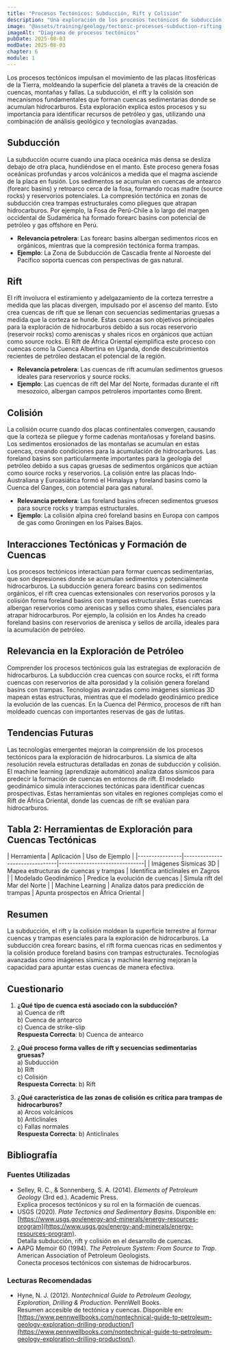 ```yaml
---
title: "Procesos Tectónicos: Subducción, Rift y Colisión"
description: "Una exploración de los procesos tectónicos de subducción, rift y colisión, detallando su rol en la formación de la superficie terrestre y la creación de cuencas sedimentarias críticas para la exploración de hidrocarburos."
image: "@assets/training/geology/tectonic-processes-subduction-rifting-collision/cover.jpg"
imageAlt: "Diagrama de procesos tectónicos"
pubDate: 2025-08-03
modDate: 2025-08-03
chapter: 6
module: 1
---
```


Los procesos tectónicos impulsan el movimiento de las placas litosféricas de la Tierra, moldeando la superficie del planeta a través de la creación de cuencas, montañas y fallas. La subducción, el rift y la colisión son mecanismos fundamentales que forman cuencas sedimentarias donde se acumulan hidrocarburos. Esta exploración explica estos procesos y su importancia para identificar recursos de petróleo y gas, utilizando una combinación de análisis geológico y tecnologías avanzadas.

## Subducción

La subducción ocurre cuando una placa oceánica más densa se desliza debajo de otra placa, hundiéndose en el manto. Este proceso genera fosas oceánicas profundas y arcos volcánicos a medida que el magma asciende de la placa en fusión. Los sedimentos se acumulan en cuencas de antearco (forearc basins) y retroarco cerca de la fosa, formando rocas madre (source rocks) y reservorios potenciales. La compresión tectónica en zonas de subducción crea trampas estructurales como pliegues que atrapan hidrocarburos. Por ejemplo, la Fosa de Perú-Chile a lo largo del margen occidental de Sudamérica ha formado forearc basins con potencial de petróleo y gas offshore en Perú.

- **Relevancia petrolera**: Las forearc basins albergan sedimentos ricos en orgánicos, mientras que la compresión tectónica forma trampas.
- **Ejemplo**: La Zona de Subducción de Cascadia frente al Noroeste del Pacífico soporta cuencas con perspectivas de gas natural.

## Rift

El rift involucra el estiramiento y adelgazamiento de la corteza terrestre a medida que las placas divergen, impulsado por el ascenso del manto. Esto crea cuencas de rift que se llenan con secuencias sedimentarias gruesas a medida que la corteza se hunde. Estas cuencas son objetivos principales para la exploración de hidrocarburos debido a sus rocas reservorio (reservoir rocks) como areniscas y shales ricos en orgánicos que actúan como source rocks. El Rift de África Oriental ejemplifica este proceso con cuencas como la Cuenca Albertina en Uganda, donde descubrimientos recientes de petróleo destacan el potencial de la región.

- **Relevancia petrolera**: Las cuencas de rift acumulan sedimentos gruesos ideales para reservorios y source rocks.
- **Ejemplo**: Las cuencas de rift del Mar del Norte, formadas durante el rift mesozoico, albergan campos petroleros importantes como Brent.

## Colisión

La colisión ocurre cuando dos placas continentales convergen, causando que la corteza se pliegue y forme cadenas montañosas y foreland basins. Los sedimentos erosionados de las montañas se acumulan en estas cuencas, creando condiciones para la acumulación de hidrocarburos. Las foreland basins son particularmente importantes para la geología del petróleo debido a sus capas gruesas de sedimentos orgánicos que actúan como source rocks y reservorios. La colisión entre las placas Indo-Australiana y Euroasiática formó el Himalaya y foreland basins como la Cuenca del Ganges, con potencial para gas natural.

- **Relevancia petrolera**: Las foreland basins ofrecen sedimentos gruesos para source rocks y trampas estructurales.
- **Ejemplo**: La colisión alpina creó foreland basins en Europa con campos de gas como Groningen en los Países Bajos.

## Interacciones Tectónicas y Formación de Cuencas

Los procesos tectónicos interactúan para formar cuencas sedimentarias, que son depresiones donde se acumulan sedimentos y potencialmente hidrocarburos. La subducción genera forearc basins con sedimentos orgánicos, el rift crea cuencas extensionales con reservorios porosos y la colisión forma foreland basins con trampas estructurales. Estas cuencas albergan reservorios como areniscas y sellos como shales, esenciales para atrapar hidrocarburos. Por ejemplo, la colisión en los Andes ha creado foreland basins con reservorios de arenisca y sellos de arcilla, ideales para la acumulación de petróleo.

## Relevancia en la Exploración de Petróleo

Comprender los procesos tectónicos guía las estrategias de exploración de hidrocarburos. La subducción crea cuencas con source rocks, el rift forma cuencas con reservorios de alta porosidad y la colisión genera foreland basins con trampas. Tecnologías avanzadas como imágenes sísmicas 3D mapean estas estructuras, mientras que el modelado geodinámico predice la evolución de las cuencas. En la Cuenca del Pérmico, procesos de rift han moldeado cuencas con importantes reservas de gas de lutitas.

## Tendencias Futuras

Las tecnologías emergentes mejoran la comprensión de los procesos tectónicos para la exploración de hidrocarburos. La sísmica de alta resolución revela estructuras detalladas en zonas de subducción y colisión. El machine learning (aprendizaje automático) analiza datos sísmicos para predecir la formación de cuencas en entornos de rift. El modelado geodinámico simula interacciones tectónicas para identificar cuencas prospectivas. Estas herramientas son vitales en regiones complejas como el Rift de África Oriental, donde las cuencas de rift se evalúan para hidrocarburos.

## Tabla 2: Herramientas de Exploración para Cuencas Tectónicas

<div class="table-wrapper">
| Herramienta    | Aplicación                     | Uso de Ejemplo                |
|----------------|--------------------------------|-------------------------------|
| Imágenes Sísmicas 3D   | Mapea estructuras de cuencas y trampas    | Identifica anticlinales en Zagros |
| Modelado Geodinámico  | Predice la evolución de cuencas           | Simula rift del Mar del Norte   |
| Machine Learning     | Analiza datos para predicción de trampas  | Apunta prospectos en África Oriental |
</div>

## Resumen

La subducción, el rift y la colisión moldean la superficie terrestre al formar cuencas y trampas esenciales para la exploración de hidrocarburos. La subducción crea forearc basins, el rift forma cuencas ricas en sedimentos y la colisión produce foreland basins con trampas estructurales. Tecnologías avanzadas como imágenes sísmicas y machine learning mejoran la capacidad para apuntar estas cuencas de manera efectiva.

## Cuestionario

1. **¿Qué tipo de cuenca está asociado con la subducción?**
  <br/>a) Cuenca de rift
  <br/>b) Cuenca de antearco
  <br/>c) Cuenca de strike-slip
  <br/>**Respuesta Correcta**: b) Cuenca de antearco

2. **¿Qué proceso forma valles de rift y secuencias sedimentarias gruesas?**
  <br/>a) Subducción
  <br/>b) Rift
  <br/>c) Colisión
  <br/>**Respuesta Correcta**: b) Rift

3. **¿Qué característica de las zonas de colisión es crítica para trampas de hidrocarburos?**
  <br/>a) Arcos volcánicos
  <br/>b) Anticlinales
  <br/>c) Fallas normales
  <br/>**Respuesta Correcta**: b) Anticlinales

## Bibliografía

### Fuentes Utilizadas

- Selley, R. C., & Sonnenberg, S. A. (2014). *Elements of Petroleum Geology* (3rd ed.). Academic Press.  
  Explica procesos tectónicos y su rol en la formación de cuencas.
- USGS (2020). *Plate Tectonics and Sedimentary Basins*. Disponible en: [https://www.usgs.gov/energy-and-minerals/energy-resources-program](https://www.usgs.gov/energy-and-minerals/energy-resources-program).  
  Detalla subducción, rift y colisión en el desarrollo de cuencas.
- AAPG Memoir 60 (1994). *The Petroleum System: From Source to Trap*. American Association of Petroleum Geologists.  
  Conecta procesos tectónicos con sistemas de hidrocarburos.

### Lecturas Recomendadas

- Hyne, N. J. (2012). *Nontechnical Guide to Petroleum Geology, Exploration, Drilling & Production*. PennWell Books.  
  Resumen accesible de tectónica y cuencas. Disponible en: [https://www.pennwellbooks.com/nontechnical-guide-to-petroleum-geology-exploration-drilling-production/](https://www.pennwellbooks.com/nontechnical-guide-to-petroleum-geology-exploration-drilling-production/).
